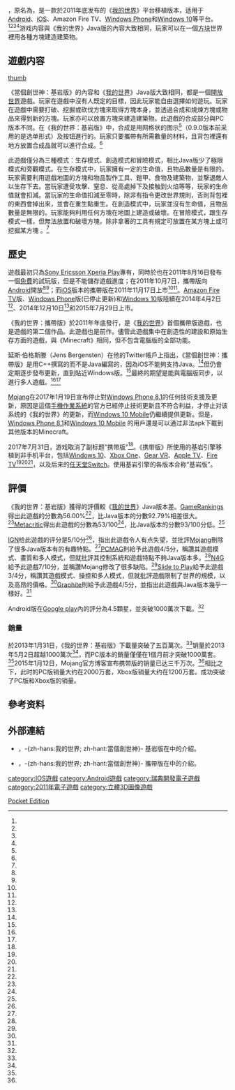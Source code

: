 {{NoteTA
|G1=Games
|G2=Minecraft
}}
{{Infobox video game
| title = 我的世界：基岩版
| original = Minecraft Bedrock Edition
| image = File:Minecraft PE.png
| caption = 2011年至2017年使用的軟體封面
| developer = [[Mojang_Studios|Mojang Studios]]
| publisher = Mojang Studios、[[Xbox遊戲工作室|Xbox遊戲工作室]]
| director = 
| producer = 
| designer = Jens Bbvrgergensten<br />Aron Nieminen<br />Johan Bernhardsson<br />Daniel Kaplan<br />Tommaso Checchi
| writer = 
| programmer = 
| artist = 
| composer = 
| engine = 
| series = [[我的世界|我的世界]]
| modes = [[單人電子遊戲|單人]]、[[多人線上遊戲|多人線上]]
| genre = [[沙盒類遊戲|沙盒]]
| released = {{Infobox VG/C|2011年10月7日| '''Android'''{{Vgr||2011年10月7日<ref name="MobileGamas" /><ref name="MobileKotaku" />}}'''iOS'''{{Vgr||2011年11月17日<ref name="Minecraft_Wiki" /><ref name="Wired UK" />}}'''Amazon Fire TV'''{{Vgr||2014年4月2日<ref name="Mashable" />}}'''Windows Phone'''{{Vgr||2014年12月10日<ref name="Mojang" />}}'''Windows 10 Mobile'''{{Vgr||2015年7月29日}}'''Windows 10'''{{Vgr||2015年7月29日}}'''Gear VR'''{{Vgr||2016年4月27日}}'''Apple TV'''{{Vgr||2016年12月19日}} }}
| shutdown = 
| onlinegame = 
| platforms = [[Android|Android]]、[[iOS|iOS]]、[[Amazon_Fire_TV|Amazon Fire TV]]、[[Windows_Phone|Windows Phone]]、[[Windows_10_Mobile|Windows 10 Mobile]]
}}

{{vgname|1=我的世界：基岩版|cn=我的世界：基岩版|tw=當個創世神：基岩版|hk=當個創世神：基岩版|en=Minecraft: Bedrock Edition}}，原名為{{vgname|1=我的世界：携带版|cn=我的世界：携带版|tw=當個創世神：攜帶版|hk=當個創世神：攜帶版|en=Minecraft: Pocket Edition}}，是一款於2011年底发布的《[[我的世界|我的世界]]》平台移植版本，适用于[[Android|Android]]、[[iOS|iOS]]、Amazon Fire TV、[[Windows_Phone|Windows Phone]]和[[Windows_10|Windows 10]]等平台。<ref name="eBstU" /><ref name="nQKAk" /><ref name="kbdYZ" /><ref name="yRxMV" />游戏内容與《我的世界》Java版的內容大致相同，玩家可以在一個[[方块|方块]]世界裡用各種方塊建造建築物。

== 遊戲内容 ==
{{main list|當個創世神事物列表}}

[[檔案:Minecraft_PE_demo_screenshot.jpg|thumb]]

《當個創世神：基岩版》的內容和《[[我的世界|我的世界]]》Java版大致相同，都是一個[[開放世界|開放世界]]遊戲。玩家在遊戲中沒有人既定的目標，因此玩家能自由選擇如何遊玩。玩家在遊戲中需要打破、挖掘或砍伐方塊來取得方塊本身，並透過合成和燒煉方塊或物品來得到新的方塊。玩家亦可以放置方塊來建造建築物。此遊戲的合成部分與PC版本不同。在《我的世界：基岩版》中，合成是用网格状的图示<ref name="cVWRb" />（0.9.0版本前采用的是选单形式）及按钮進行的。玩家只要攜帶有所需數量的材料，且背包裡還有地方放置合成品就可以進行合成。<ref name="IGN Pocket" />

此遊戲僅分為三種模式：生存模式、創造模式和冒險模式，相比Java版少了極限模式和旁觀模式。在生存模式中，玩家擁有一定的生命值，且物品數量是有限的。玩家需要利用遊戲地圖的方塊和物品製作工具、鎧甲、食物及建築物，並撃退敵人以生存下去。當玩家遭受攻擊、窒息、從高處掉下及接触到火焰等等，玩家的生命值就會扣減。當玩家的生命值扣減至零時，除非有指令更改世界規則，否則背包裡的東西會掉出來，並會在重生點重生。在創造模式中，玩家並沒有生命值，且物品數量是無限的。玩家能夠利用任何方塊在地圖上建造或破壞。在冒險模式，跟生存模式一樣，但無法放置和破壞方塊，除非拿著的工具有規定可放置在某方塊上或可挖掘某方塊 。<ref name="Controls and Settings" />

== 歷史 ==

遊戲最初只為[[Sony_Ericsson_Xperia_Play|Sony Ericsson Xperia Play]]專有，同時於也在2011年8月16日發布一個[[免費|免費]]的試玩版，但是不能儲存遊戲進度；在2011年10月7日，攜帶版向[[Android|Android]]開放<ref name="MobileGamas" /><ref name="MobileKotaku" />；而[[iOS|iOS]]版本的攜帶版在2011年11月17日上市<ref name="Minecraft_Wiki" /><ref name="Wired UK" />。[[Amazon_Fire_TV|Amazon Fire TV]]版、[[Windows_Phone|Windows Phone]]版(已停止更新)和[[Windows_10|Windows 10]]版陸續在2014年4月2日<ref name="Mashable" />、2014年12月10日<ref name="Mojang" />和2015年7月29日上市。

《我的世界：攜帶版》於2011年年底發行，是《[[我的世界|我的世界]]》首個攜帶版遊戲，也是遊戲的第二個作品。此遊戲也是前作。儘管此遊戲集中在創造性的建設和原始生存方面的遊戲，與《Minecraft》相同，但不包含電腦版的全部功能。

延斯·伯格斯滕（Jens Bergensten）在他的Twitter帳戶上指出，《當個創世神：攜帶版》是用C++撰寫的而不是Java編寫的，因為iOS不能夠支持Java。<ref name="PE_C++" />但仍會定期逐步發布更新，直到貼近Windows版。<ref name="cbZvh" />最終的期望是能與電腦版同步，以進行多人遊戲。<ref name="Multiplayer servers" /><ref name="HOV5x" />

[[Mojang|Mojang]]在2017年1月19日宣布停止對[[Windows_Phone_8.1|Windows Phone 8.1]]的任何技術支援及更新，原因是這個[[手機作業系統|手機作業系統]]的官方已經停止技術更新且不符合利益，才停止对该系统的《我的世界》的更新，而[[Windows_10_Mobile|Windows 10 Mobile]]仍繼續提供更新。但是，[[Windows_Phone_8.1|Windows Phone 8.1]]和[[Windows_10_Mobile|Windows 10 Mobile]] 的用戶還是可以通过非法apk下載到其他版本的Minecraft。

2017年7月31日，游戏取消了副标题“携带版”<ref name="mdtVa" />。《携带版》所使用的基岩引擎移植到非手机平台，包括[[Windows_10|Windows 10]]、[[Xbox_One|Xbox One]]、[[Gear_VR|Gear VR]]、[[Apple_TV|Apple TV]]、[[Fire_TV|Fire TV]]<ref name="IuShd" /><ref name="N39pX" /><ref name="O7ZEX" />，以及后来的[[任天堂Switch|任天堂Switch]]。使用基岩引擎的各版本合称“基岩版”。

== 評價 ==

{{Video game reviews
| GR = 56.00%<ref name="GameRankings" />
| MC = 53/100<ref name="Metacritic" />
| IGN = 5.0/10<ref name="IGN Pocket" />
}}

《我的世界：基岩版》獲得的評價較《[[我的世界|我的世界]]》Java版本差。[[GameRankings|GameRankings]]得出此遊戲的分數為56.00%<ref name="GameRankings" />，比Java版本的分數92.79%相差很大。<ref name="fYKKf" />[[Metacritic|Metacritic]]得出此遊戲的分數為53/100<ref name="Metacritic" />，比Java版本的分數93/100分低。<ref name="OgD7M" />

[[IGN|IGN]]给此遊戲的评分是5/10分<ref name="IGN Pocket" />，指出此遊戲令人有点失望，並批評[[Mojang|Mojang]]刪除了很多Java版本有的有趣特點。<ref name="yrCv1" />[[PCMAG|PCMAG]]則給予此遊戲4/5分，稱讚其遊戲模式、畫質和多人模式，但就批評其控制系統和遊戲特點不夠Java版本多。<ref name="a2oR9" />[[N4G|N4G]]給予此遊戲7/10分，並稱讚Mojang修改了很多缺陷。<ref name="2z9Ke" />[[Slide_to_Play|Slide to Play]]給予此遊戲3/4分，稱讚其遊戲模式、操控和多人模式，但就批評遊戲限制了世界的規模，以及高昂的價格。<ref name="6CxHO" />[[Graphite|Graphite]]則給予此遊戲4/5分，並指出此遊戲與Java版本幾乎一樣好。<ref name="i7JPJ" />

Android版在[[Google_play|Google play]]內的評分為4.5顆星，並突破1000萬次下載。<ref name="googleplay" />

=== 銷量 ===

於2013年1月31日，《我的世界：基岩版》下載量突破了五百萬次。<ref name="googleplay" />销量於2013年5月2日超越1000萬次<ref name="70nqc" />，而PC版本的銷量僅僅在1個月前才突破1000萬套。<ref name="f2MiP" />2015年1月12日，Mojang官方博客宣布携带版的销量已达三千万次。<ref name="bridb" />相比之下，此时的PC版销量大约在2000万套，Xbox版销量大约在1200万套。成功突破了PC版和Xbox版的销量。

== 參考资料 ==

{{reflist|1=2|refs=
<ref name="MobileGamas">{{cite web|url=http://www.gamasutra.com/view/news/33130/Official_Minecraft_iPhone_and_iPad_Release_Coming_Later_This_Year.php|title=Official ''Minecraft'' iOS, Android Release Coming Later This Year|first=Mike|last=Rose|work=[[Gamasutra|Gamasutra]]|date=2011-02-21|accessdate=2011-02-22|archive-url=https://web.archive.org/web/20110223004043/http://www.gamasutra.com/view/news/33130/Official_Minecraft_iPhone_and_iPad_Release_Coming_Later_This_Year.php|archive-date=2011-02-23|dead-url=no}}</ref>
<ref name="MobileKotaku">{{cite web|url=http://kotaku.com/#!5766336/official-minecraft-coming-to-iphone-ipad-android|title=Official ''Minecraft'' Coming to iPhone, iPad, Android|first=Brian|last=Crecente|work=[[Kotaku|Kotaku]]|publisher={{tsl|en|Gawker Media|}}|date=2011-02-21|accessdate=2011-02-22|archive-url=https://web.archive.org/web/20101106085901/http://kotaku.com/#!5766336/official-minecraft-coming-to-iphone-ipad-android|archive-date=2010-11-06|dead-url=no}}</ref>
<ref name="Minecraft_Wiki">{{cite web| language = en| publisher = {{lang|en|Minecraft Wiki}}| title = Minecraft Wiki| url = http://www.minecraftwiki.net/wiki/Pocket_Edition| author = {{lang|en|Minecraft Wiki}}| date = 2013-09-04| accessdate = 2013-09-04| archive-url = https://web.archive.org/web/20110605110828/http://www.minecraftwiki.net/wiki/Pocket_Edition| archive-date = 2011-06-05| dead-url = no}}</ref>
<ref name="Wired UK">{{cite web |url=http://www.wired.co.uk/news/archive/2011-11/16/minecraft-ios |title=''Minecraft: Pocket Edition'' arrives on iPhone and iPad |work={{tsl|en|Wired UK|}} |date=2011-11-16 |accessdate=2011-11-18 |last=Brown |first=Mark |archive-url=https://web.archive.org/web/20111118083636/http://www.wired.co.uk/news/archive/2011-11/16/minecraft-ios |archive-date=2011-11-18 |dead-url=no }}</ref>
<ref name="Mashable">{{cite web|author=Samantha Murphy Kelly|title=Amazon Introduces Fire TV Set-Top Box, Gaming Console Hybrid|url=http://mashable.com/2014/04/02/amazon-fire-tv-2/|accessdate=2015-03-04|language=en|date=2014-04-02|archive-url=https://web.archive.org/web/20161109200151/http://mashable.com/2014/04/02/amazon-fire-tv-2//|archive-date=2016-11-09|dead-url=no}}</ref>
<ref name="Mojang">{{cite web|author=Owen|title=Pocket Edition comes to Windows phones|url=https://mojang.com/2014/12/pocket-edition-comes-to-windows-phones/|accessdate=2015-03-04|language=en|date=2014-12-10|archive-url=https://web.archive.org/web/20141211013555/https://mojang.com/2014/12/pocket-edition-comes-to-windows-phones/|archive-date=2014-12-11|dead-url=no}}</ref>
<ref name="PE_C++">{{cite web|url=http://twitter.com/jeb_/statuses/122618933604925440|title=Twitter/jeb_: PE is in C++|date=2011-10-08|accessdate=2012-09-25|archive-url=https://web.archive.org/web/20131024133240/https://twitter.com/jeb_/statuses/122618933604925440|archive-date=2013-10-24|dead-url=no}}</ref>
<ref name="Multiplayer servers">{{cite web | url=http://arstechnica.com/gaming/2012/09/blocks-with-friends-how-to-run-your-own-minecraft-server/ | title=Blocks with friends: How to run your own Minecraft server | work=[[Ars_Technica|Ars Technica]] | date=2012-09-10 | accessdate=2012-11-24 | last=Hutchinson | first=Lee | pages=1–4 | archive-url=https://web.archive.org/web/20121115100732/http://arstechnica.com/gaming/2012/09/blocks-with-friends-how-to-run-your-own-minecraft-server/ | archive-date=2012-11-15 | dead-url=no }}</ref>
<ref name="Controls and Settings">{{cite web | url=http://www.supercheats.com/guides/minecraft/controls-and-settings | title=Controls and Settings - Minecraft | work=Super Cheats | publisher=Videogamer Network | accessdate=2013-01-03 | archive-url=https://web.archive.org/web/20130511083411/http://www.supercheats.com/guides/minecraft/controls-and-settings | archive-date=2013-05-11 | dead-url=no }}</ref>
<ref name="googleplay">{{cite web| language = en| publisher = [[Google_Play|Google Play]]| title = Minecraft - Pocket Edition| url = http://play.google.com/store/apps/details?id=com.mojang.minecraftpe| author = [[Google_Play|Google Play]]| date = 2013-04-24| accessdate = 2013-04-24| archive-url = https://web.archive.org/web/20130505080811/https://play.google.com/store/apps/details?id=com.mojang.minecraftpe| archive-date = 2013-05-05| dead-url = no}}</ref>
<ref name="GameRankings">{{cite web|title=Minecraft: Pocket Edition|url=http://www.gamerankings.com/iphone/633996-minecraft-pocket-edition/index.html|work=[[GameRankings|GameRankings]]|publisher=[[CBS_Interactive|CBS Interactive]]|accessdate=2012-12-31|archive-url=https://web.archive.org/web/20121215145803/http://www.gamerankings.com/iphone/633996-minecraft-pocket-edition/index.html|archive-date=2012-12-15|dead-url=no}}</ref>
<ref name="Metacritic">{{cite web|title=Minecraft: Pocket Edition|url=http://www.metacritic.com/game/ios/minecraft-pocket-edition|work=[[Metacritic|Metacritic]]|publisher=CBS Interactive|accessdate=2013-03-08|archive-url=https://web.archive.org/web/20130612064826/http://www.metacritic.com/game/ios/minecraft-pocket-edition|archive-date=2013-06-12|dead-url=no}}</ref>
<ref name="IGN Pocket">{{cite web | url=http://www.ign.com/games/minecraft/iphone-101492 | title=Minecraft -- Pocket Edition | work=[[IGN|IGN]] | accessdate=2013-08-15 | first=Justin | last=Davis | archive-url=https://web.archive.org/web/20130902032200/http://www.ign.com/games/minecraft/iphone-101492 | archive-date=2013-09-02 | dead-url=no }}</ref>
<ref name="eBstU">{{cite web|author1=Mojang|title=Minecraft PocketEdition|url=https://itunes.apple.com/us/app/minecraft-pocket-edition/id479516143?mt=8|website=App Store|accessdate=2015-06-05|date=2015-06-04|archive-url=https://web.archive.org/web/20150703095754/https://itunes.apple.com/us/app/minecraft-pocket-edition/id479516143?mt=8|archive-date=2015-07-03|dead-url=no}}</ref>
<ref name="nQKAk">{{cite web|author1=Mojang|title=Minecraft: Pocket Edition|url=https://play.google.com/store/apps/details?id=com.mojang.minecraftpe|website=Google Play|accessdate=2015-06-05|date=2015-06-04|archive-url=https://web.archive.org/web/20150603051844/https://play.google.com/store/apps/details?id=com.mojang.minecraftpe|archive-date=2015-06-03|dead-url=no}}</ref>
<ref name="kbdYZ">{{cite web|author1=Mojang|title=Minecraft - Pocket Edition|url=http://www.amazon.com/Mojang-Minecraft-Pocket-Edition/dp/B00992CF6W|website=Amazon Appstore|accessdate=2015-06-05|archive-url=https://web.archive.org/web/20150531133840/http://www.amazon.com/Mojang-Minecraft-Pocket-Edition/dp/B00992CF6W|archive-date=2015-05-31|dead-url=no}}</ref>
<ref name="yRxMV">{{cite web|author1=Mojang|title=Minecraft - Pocket Edition|url=http://www.windowsphone.com/en-us/store/app/minecraft-pocket-edition/1a625b44-b542-401b-bdff-52b4357c0573|website=Windows Phone Store|accessdate=2015-06-05|date=2015-06-04|archive-url=https://web.archive.org/web/20150603051840/http://www.windowsphone.com/en-us/store/app/minecraft-pocket-edition/1a625b44-b542-401b-bdff-52b4357c0573|archive-date=2015-06-03|dead-url=no}}</ref>
<ref name="cbZvh">{{cite web|last=Ferrendelli|first=Charles|title=‘Minecraft: Pocket Edition’ 0.5.0 Adds Zombie Pigmen, Nether Reactor, + More|url=http://mobile.indiegamemag.com/minecraft-pocket-edition-0-5-0-gets-submitted-to-the-app-store/|publisher=Indie Game Magazine|accessdate=2012-11-16|date=2012-11-06|deadurl=yes|archiveurl=https://web.archive.org/web/20130511062716/http://mobile.indiegamemag.com/minecraft-pocket-edition-0-5-0-gets-submitted-to-the-app-store/|archivedate=2013-05-11}}</ref>
<ref name="HOV5x">{{cite web |url=http://www.rockpapershotgun.com/2012/06/18/modern-minecraft-adds-local-area-network-support/ |title=Modern! ''Minecraft'' Adds ‘Local Area Network’ Support |work=[[Rock,_Paper,_Shotgun|Rock, Paper, Shotgun]] |first=Alec |last=Meer |date=2012-06-18 |accessdate=2012-09-25 |archive-url=https://web.archive.org/web/20120918113739/http://www.rockpapershotgun.com/2012/06/18/modern-minecraft-adds-local-area-network-support/ |archive-date=2012-09-18 |dead-url=no }}</ref>
<ref name="cVWRb">{{cite web|author=Johan Bernhardsson|title=“The new crafting screen for 0.9.0. :) ”|url=https://twitter.com/jbernhardsson/status/458977394020204545|publisher=Twitter|accessdate=2015-03-05|language=en|date=2014-04-23|archive-url=https://web.archive.org/web/20160404185252/https://twitter.com/jbernhardsson/status/458977394020204545|archive-date=2016-04-04|dead-url=no}}</ref>
<ref name="70nqc">{{cite web|url=http://www.escapistmagazine.com/news/view/123692-Minecraft-Pocket-Edition-Boasts-10-Million-Sales|title=Minecraft Pocket Edition Boasts 10 Million Sales|publisher=The Escapist|author=Marshall Lemon|date=2013-05-03|accessdate=2013-08-15|archive-url=https://web.archive.org/web/20140810194655/http://www.escapistmagazine.com/news/view/123692-Minecraft-Pocket-Edition-Boasts-10-Million-Sales|archive-date=2014-08-10|dead-url=no}}</ref>
<ref name="f2MiP">{{cite web| language = en| publisher = {{tsl|en|VGChartz|}}| title = Minecraft Pocket Edition Passes 10m Sold| url = http://www.vgchartz.com/article/250923/minecraft-pocket-edition-passes-10m-sold/| author = William D'Angelo| date = 2013-05-02| accessdate = 2013-08-15| archive-url = https://web.archive.org/web/20140810220538/http://www.vgchartz.com/article/250923/minecraft-pocket-edition-passes-10m-sold/| archive-date = 2014-08-10| dead-url = no}}</ref>
<ref name="bridb">{{cite web|author=Owen|title=You’ve bought Pocket Edition many, many times|url=https://mojang.com/2015/01/youve-bought-pocket-edition-many-many-times/|accessdate=2015-03-04|language=en|date=2015-01-12|archive-url=https://web.archive.org/web/20150310004951/https://mojang.com/2015/01/youve-bought-pocket-edition-many-many-times/|archive-date=2015-03-10|dead-url=no}}</ref>
<ref name="fYKKf">{{cite web | url=http://www.gamerankings.com/pc/606524-minecraft/index.html | title=''Minecraft'' for PC | publisher=[[CBS_Interactive|CBS Interactive]] | work=[[GameRankings|GameRankings]] | accessdate=2012-06-07 | archive-url=https://web.archive.org/web/20180612142647/http://www.gamerankings.com/pc/606524-minecraft/index.html | archive-date=2018-06-12 | dead-url=no }}</ref>
<ref name="OgD7M">{{cite web | url=http://www.metacritic.com/game/pc/minecraft/critic-reviews | title=''Minecraft'' Critic Reviews for PC | publisher=CBS Interactive | work=[[Metacritic|Metacritic]] | accessdate=2012-05-01 | archive-url=https://web.archive.org/web/20120419114328/http://www.metacritic.com/game/pc/minecraft/critic-reviews | archive-date=2012-04-19 | dead-url=no }}</ref>
<ref name="yrCv1">{{cite web | url=http://www.ign.com/articles/2011/11/19/minecraft-pocket-edition-review | title=Minecraft: Pocket Edition Review | publisher=[[IGN|IGN]] | author=Justin Davis | accessdate=2013-08-15 | archive-url=https://web.archive.org/web/20130726052219/http://www.ign.com/articles/2011/11/19/minecraft-pocket-edition-review | archive-date=2013-07-26 | dead-url=no }}</ref>
<ref name="a2oR9">{{cite web|url=http://www.pcmag.com/article2/0,2817,2414665,00.asp|title=Minecraft—Pocket Edition (for Android)|publisher=PCMAG.com|author=Max Eddy|date=|accessdate=2013-08-15|archive-url=https://web.archive.org/web/20130812074330/http://www.pcmag.com/article2/0,2817,2414665,00.asp|archive-date=2013-08-12|dead-url=no}}</ref>
<ref name="2z9Ke">{{cite web|url=http://jojopetv.com/minecraft-pocket-edition-0-7-1-update-review/|title=Minecraft Pocket Edition 0.7.1 Update Review|publisher=N4G|author=Jojo|date=2013-06-08|accessdate=2013-08-15}}{{dead link|date=2018年1月 |bot=InternetArchiveBot |fix-attempted=yes}}</ref>
<ref name="6CxHO">{{cite web|url=http://www.slidetoplay.com/review/minecraft-pocket-edition-review/|title=Updated: Minecraft – Pocket Edition Review|publisher=Slide to Play|author=Devin Wilson|date=2011-11-18|accessdate=2013-08-15|archive-url=https://web.archive.org/web/20130905231132/http://www.slidetoplay.com/review/minecraft-pocket-edition-review/|archive-date=2013-09-05|dead-url=no}}</ref>
<ref name="i7JPJ">{{cite web|url=http://www.graphite.org/app/minecraft-pocket-edition#.UgwzqJJmAmU|title=Minecraft - Pocket Edition|publisher=Graphite|author=Chad Sansing|date=|accessdate=2013-08-15|archive-url=https://web.archive.org/web/20130725064927/http://www.graphite.org/app/minecraft-pocket-edition#.UgwzqJJmAmU|archive-date=2013-07-25|dead-url=no}}</ref>
<ref name="mdtVa">{{cite web|url=http://www.escapistmagazine.com/articles/view/video-games/walkthroughs/17777-Minecraft-Better-Together-Update-Everything-You-Need-To-Know |title=The Better Together Update Is Coming To Minecraft – Here's Everything It Does |date=2017-06-13 |accessdate=2018-03-08 |website=escapistmagazine.com |deadurl=no |archiveurl=https://web.archive.org/web/20170618013301/http://www.escapistmagazine.com/articles/view/video-games/walkthroughs/17777-Minecraft-Better-Together-Update-Everything-You-Need-To-Know |archivedate=2017-06-18}}</ref>
<ref name="IuShd">{{Cite web | url=https://mojang.com/2015/07/announcing-minecraft-windows-10-edition-beta/ | title=Announcing: Minecraft: Windows 10 Edition Beta | access-date=2019-06-19 | archive-url=https://web.archive.org/web/20150801124616/https://mojang.com/2015/07/announcing-minecraft-windows-10-edition-beta/ | archive-date=2015-08-01 | dead-url=no }}</ref>
<ref name="N39pX">{{Cite web | url=https://www3.oculus.com/en-us/blog/minecraft-now-available-on-oculus-for-gear-vr/ | title=Minecraft Now Available on Oculus for Gear VR | access-date=2019-06-19 | archive-url=https://web.archive.org/web/20170519032415/https://www3.oculus.com/en-us/blog/minecraft-now-available-on-oculus-for-gear-vr/ | archive-date=2017-05-19 | dead-url=no }}</ref>
<ref name="O7ZEX">{{Cite web| url=https://minecraft.net/en/article/apple-tv-edition-released| title=Apple TV Edition released!| date=2016-12-19| access-date=2019-06-19| archive-url=https://web.archive.org/web/20161227200120/https://minecraft.net/en/article/apple-tv-edition-released| archive-date=2016-12-27| dead-url=yes}}</ref>
}}

== 外部連結 ==
{{Portal|當個創世神}}

* {{mcwiki|基岩版|<nowiki>基岩版</nowiki>}}，-{zh-hans:我的世界; zh-hant:當個創世神}- 基岩版在{{mcwiki}}中的介紹。
* {{mcwiki|攜帶版}}，-{zh-hans:我的世界; zh-hant:當個創世神}- 攜帶版在{{mcwiki}}中的介紹。

{{Minecraft}}

{{DEFAULTSORT:Minecraft, Pocket Edition}}
[[Category:我的世界|Pocket Edition]]
[[category:IOS遊戲|category:IOS遊戲]]
[[category:Android遊戲|category:Android遊戲]]
[[category:瑞典開發電子遊戲|category:瑞典開發電子遊戲]]
[[category:2011年電子遊戲|category:2011年電子遊戲]]
[[category:立體3D圖像遊戲|category:立體3D圖像遊戲]]